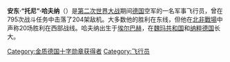 {{Multiple issues|
{{Notability Unreferenced|time=2020-08-19T04:56:52+00:00}}
{{Unreferenced|time=2020-08-19T04:56:52+00:00}}
}}
{{Use dmy dates|date=October 2014}}
{{Infobox military person
|name=Anton Hafner
|birth_date={{birth date|1918|6|2|df=y}}
|death_date={{death date and age|1944|10|17|1918|6|2|df=y}}
|birth_place= [[符腾堡王国|符腾堡王国]][[埃尔巴赫|埃尔巴赫]]<br /> [[德意志帝国|德意志帝国]]
|death_place=near [[古谢夫|古谢夫]]
|placeofburial=
|placeofburial_label= Place of burial
|image=<!-- 檔案不存在 Anton Hafner (pilot).jpg ，可從英文維基百科取得 -->
|caption=Anton Hafner
|nickname=Toni
|allegiance={{flag|Nazi Germany}}
|serviceyears=[[1940年|1940年]]至[[1944年|1944年]]
|rank=''[[Oberleutnant|Oberleutnant]]''（相当于[[中尉|中尉]]）
|branch={{Luftwaffe}}
|commands=
|unit=[[JG_51|JG 51]]
|battles={{hidden
|''See battles''
|[[第二次世界大战|第二次世界大战]]
*[[苏德战争|苏德战争]]
:*[[巴巴罗萨行动|巴巴罗萨行动]]
*[[北非战场|北非战场]]
:*[[突尼斯战役|突尼斯战役]]
|-
|headerstyle=background:#dbdbdb
|style=text-align:center;
}}
|awards=[[Knight's_Cross_of_the_Iron_Cross_with_Oak_Leaves|Knight's Cross of the Iron Cross with Oak Leaves]]
|laterwork=}}

'''安东·“托尼”·哈夫纳'''（{{Lang-en|Anton“ Toni” Hafner}}）是[[第二次世界大战|第二次世界大战]]期间[[德国|德国]]空军的一名军事飞行员，曾在795次战斗任务中击落了204架敌机。大多数他的胜利在东线，但他在[[北非戰場|北非戰場]]中声称20场胜利在西部战线。哈夫纳出生于[[埃尔巴赫|埃尔巴赫]]，在[[魏玛共和国|魏玛共和国]]和[[纳粹德国|纳粹德国]]长大。

[[Category:金质德国十字勋章获得者|Category:金质德国十字勋章获得者]]
[[Category:飞行员|Category:飞行员]]
{{bio-stub}}